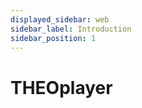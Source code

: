 ```yaml
---
displayed_sidebar: web
sidebar_label: Introduction
sidebar_position: 1
---
```


# THEOplayer


<Intro />
<DocCardList
  items={[
    {
      type: 'link',
      label: 'THEOplayer Web SDK',
      customProps: { icon: 'web' },
      href: useBaseUrl('theoplayer/v4/web'),
    },
    {
      type: 'link',
      label: 'THEOplayer Android SDK',
      customProps: { icon: 'android' },
      href: useBaseUrl('theoplayer/v4/android'),
    },
    {
      type: 'link',
      label: 'THEOplayer iOS SDK',
      customProps: { icon: 'apple' },
      href: useBaseUrl('theoplayer/v4/ios'),
    },
    {
      type: 'link',
      label: 'React Native THEOplayer',
      customProps: { icon: 'react' },
      href: useBaseUrl('theoplayer/v4/react-native'),
    },
    {
      type: 'link',
      label: 'THEOplayer Chromecast SDK',
      customProps: { icon: 'chromecast' },
      href: useBaseUrl('theoplayer/v4/chromecast'),
    },
    {
      type: 'link',
      label: 'THEOplayer Roku SDK',
      customProps: { icon: 'roku' },
      href: useBaseUrl('theoplayer/v4/roku'),
    },
  ]}
/>

